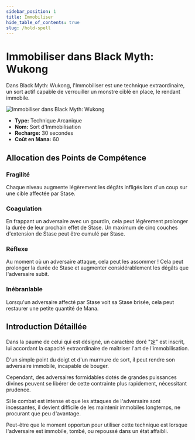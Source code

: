 ```yaml
---
sidebar_position: 1
title: Immobiliser
hide_table_of_contents: true
slug: /hold-spell
---
```


# Immobiliser dans Black Myth: Wukong

Dans Black Myth: Wukong, l'Immobiliser est une technique extraordinaire, un sort actif capable de verrouiller un monstre ciblé en place, le rendant immobile.

<img
    src="https://pub-0a8ecc5052d0464f962a5358e503f73e.r2.dev/holdspell.gif"
    alt="Immobiliser dans Black Myth: Wukong"
/>

- **Type:** Technique Arcanique
- **Nom:** Sort d'Immobilisation
- **Recharge:** 30 secondes
- **Coût en Mana:** 60

## Allocation des Points de Compétence

### Fragilité

Chaque niveau augmente légèrement les dégâts infligés lors d'un coup sur une cible affectée par Stase.

### Coagulation

En frappant un adversaire avec un gourdin, cela peut légèrement prolonger la durée de leur prochain effet de Stase. Un maximum de cinq couches d'extension de Stase peut être cumulé par Stase.

### Réflexe

Au moment où un adversaire attaque, cela peut les assommer ! Cela peut prolonger la durée de Stase et augmenter considérablement les dégâts que l'adversaire subit.

### Inébranlable

Lorsqu'un adversaire affecté par Stase voit sa Stase brisée, cela peut restaurer une petite quantité de Mana.

## Introduction Détaillée

Dans la paume de celui qui est désigné, un caractère doré "定" est inscrit, lui accordant la capacité extraordinaire de maîtriser l'art de l'immobilisation.

D'un simple point du doigt et d'un murmure de sort, il peut rendre son adversaire immobile, incapable de bouger.

Cependant, des adversaires formidables dotés de grandes puissances divines peuvent se libérer de cette contrainte plus rapidement, nécessitant prudence.

Si le combat est intense et que les attaques de l'adversaire sont incessantes, il devient difficile de les maintenir immobiles longtemps, ne procurant que peu d'avantage.

Peut-être que le moment opportun pour utiliser cette technique est lorsque l'adversaire est immobile, tombé, ou repoussé dans un état affaibli.